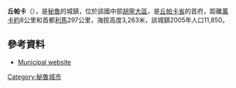 {{Coord|12|03|43.21|S|75|17|13.84|W|region:PE_type:city|display=title}}

'''丘帕卡'''（{{lang-es|Chupaca}}），是[[秘魯|秘魯]]的城鎮，位於該國中部[[胡寧大區|胡寧大區]]，是[[丘帕卡省|丘帕卡省]]的首府，距離[[萬卡約|萬卡約]]8公里和首都[[利馬|利馬]]297公里，海拔高度3,263米，該城鎮2005年人口11,850。

==參考資料==
* {{es icon}} [http://www.munichupaca.gob.pe/ Municipal website]{{Wayback|url=http://www.munichupaca.gob.pe/ |date=20140826120901 }}

{{Peru-geo-stub}}
[[Category:秘魯城市|Category:秘魯城市]]